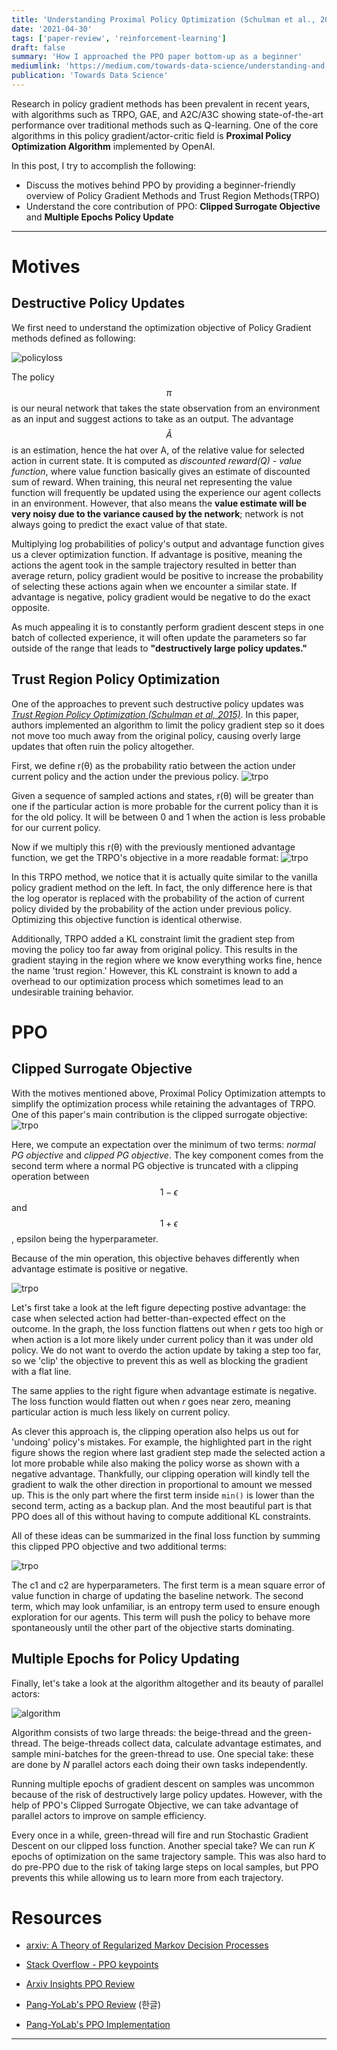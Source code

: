 ```yaml
---
title: 'Understanding Proximal Policy Optimization (Schulman et al., 2017)'
date: '2021-04-30'
tags: ['paper-review', 'reinforcement-learning']
draft: false
summary: 'How I approached the PPO paper bottom-up as a beginner'
mediumlink: 'https://medium.com/towards-data-science/understanding-and-implementing-proximal-policy-optimization-schulman-et-al-2017-9523078521ce'
publication: 'Towards Data Science'
---
```


Research in policy gradient methods has been prevalent in recent years, with algorithms such as TRPO, GAE, and A2C/A3C showing state-of-the-art performance over traditional methods such as Q-learning. One of the core algorithms in this policy gradient/actor-critic field is **Proximal Policy Optimization Algorithm** implemented by OpenAI.

In this post, I try to accomplish the following:

- Discuss the motives behind PPO by providing a beginner-friendly overview of Policy Gradient Methods and Trust Region Methods(TRPO)
- Understand the core contribution of PPO: **Clipped Surrogate Objective** and **Multiple Epochs Policy Update**

---

# **Motives**

## Destructive Policy Updates

We first need to understand the optimization objective of Policy Gradient methods defined as following:

![policyloss](https://dev-to-uploads.s3.amazonaws.com/uploads/articles/lxdvqu1lno5xulbujb9l.jpeg)

The policy $$\pi$$ is our neural network that takes the state observation from an environment as an input and suggest actions to take as an output. The advantage $$\hat{A}$$ is an estimation, hence the hat over A, of the relative value for selected action in current state. It is computed as _discounted reward(Q) - value function_, where value function basically gives an estimate of discounted sum of reward. When training, this neural net representing the value function will frequently be updated using the experience our agent collects in an environment. However, that also means the **value estimate will be very noisy due to the variance caused by the network**; network is not always going to predict the exact value of that state.

Multiplying log probabilities of policy's output and advantage function gives us a clever optimization function. If advantage is positive, meaning the actions the agent took in the sample trajectory resulted in better than average return, policy gradient would be positive to increase the probability of selecting these actions again when we encounter a similar state. If advantage is negative, policy gradient would be negative to do the exact opposite.

As much appealing it is to constantly perform gradient descent steps in one batch of collected experience, it will often update the parameters so far outside of the range that leads to **"destructively large policy updates."**

## Trust Region Policy Optimization

One of the approaches to prevent such destructive policy updates was _[Trust Region Policy Optimization (Schulman et al, 2015)](https://arxiv.org/abs/1502.05477)_. In this paper, authors implemented an algorithm to limit the policy gradient step so it does not move too much away from the original policy, causing overly large updates that often ruin the policy altogether.

First, we define r(θ) as the probability ratio between the action under current policy and the action under the previous policy.
![trpo](https://dev-to-uploads.s3.amazonaws.com/uploads/articles/fxmddi7va3pwkvsl4ua4.jpeg)

Given a sequence of sampled actions and states, r(θ) will be greater than one if the particular action is more probable for the current policy than it is for the old policy. It will be between 0 and 1 when the action is less probable for our current policy.

Now if we multiply this r(θ) with the previously mentioned advantage function, we get the TRPO's objective in a more readable format:
![trpo](https://dev-to-uploads.s3.amazonaws.com/uploads/articles/cqnlql1bjcvmvskrr7tj.jpeg)

In this TRPO method, we notice that it is actually quite similar to the vanilla policy gradient method on the left. In fact, the only difference here is that the log operator is replaced with the probability of the action of current policy divided by the probability of the action under previous policy. Optimizing this objective function is identical otherwise.

Additionally, TRPO added a KL constraint limit the gradient step from moving the policy too far away from original policy. This results in the gradient staying in the region where we know everything works fine, hence the name 'trust region.' However, this KL constraint is known to add a overhead to our optimization process which sometimes lead to an undesirable training behavior.

# **PPO**

## Clipped Surrogate Objective

With the motives mentioned above, Proximal Policy Optimization attempts to simplify the optimization process while retaining the advantages of TRPO. One of this paper's main contribution is the clipped surrogate objective:
![trpo](https://dev-to-uploads.s3.amazonaws.com/uploads/articles/ei8qt1hdgo9ewfgyjiw0.jpeg)

Here, we compute an expectation over the minimum of two terms: _normal PG objective_ and _clipped PG objective_. The key component comes from the second term where a normal PG objective is truncated with a clipping operation between $$1-\epsilon$$ and $$1+\epsilon$$, epsilon being the hyperparameter.

Because of the min operation, this objective behaves differently when advantage estimate is positive or negative.

![trpo](https://dev-to-uploads.s3.amazonaws.com/uploads/articles/p559riwdtpb94jxchrf2.jpeg)

Let's first take a look at the left figure depecting postive advantage: the case when selected action had better-than-expected effect on the outcome. In the graph, the loss function flattens out when _r_ gets too high or when action is a lot more likely under current policy than it was under old policy. We do not want to overdo the action update by taking a step too far, so we 'clip' the objective to prevent this as well as blocking the gradient with a flat line.

The same applies to the right figure when advantage estimate is negative. The loss function would flatten out when _r_ goes near zero, meaning particular action is much less likely on current policy.

As clever this approach is, the clipping operation also helps us out for 'undoing' policy's mistakes. For example, the highlighted part in the right figure shows the region where last gradient step made the selected action a lot more probable while also making the policy worse as shown with a negative advantage. Thankfully, our clipping operation will kindly tell the gradient to walk the other direction in proportional to amount we messed up. This is the only part where the first term inside `min()` is lower than the second term, acting as a backup plan. And the most beautiful part is that PPO does all of this without having to compute additional KL constraints.

All of these ideas can be summarized in the final loss function by summing this clipped PPO objective and two additional terms:

![trpo](https://dev-to-uploads.s3.amazonaws.com/uploads/articles/b0li9mepq9kejekuuek0.jpeg)

The c1 and c2 are hyperparameters. The first term is a mean square error of value function in charge of updating the baseline network. The second term, which may look unfamiliar, is an entropy term used to ensure enough exploration for our agents. This term will push the policy to behave more spontaneously until the other part of the objective starts dominating.

## Multiple Epochs for Policy Updating

Finally, let's take a look at the algorithm altogether and its beauty of parallel actors:

![algorithm](https://dev-to-uploads.s3.amazonaws.com/uploads/articles/8w5kbcyezwdqj3m5ce7g.jpeg)

Algorithm consists of two large threads: the beige-thread and the green-thread. The beige-threads collect data, calculate advantage estimates, and sample mini-batches for the green-thread to use. One special take: these are done by _N_ parallel actors each doing their own tasks independently.

Running multiple epochs of gradient descent on samples was uncommon because of the risk of destructively large policy updates. However, with the help of PPO's Clipped Surrogate Objective, we can take advantage of parallel actors to improve on sample efficiency.

Every once in a while, green-thread will fire and run Stochastic Gradient Descent on our clipped loss function. Another special take? We can run _K_ epochs of optimization on the same trajectory sample. This was also hard to do pre-PPO due to the risk of taking large steps on local samples, but PPO prevents this while allowing us to learn more from each trajectory.

# **Resources**

- [arxiv: A Theory of Regularized Markov Decision Processes](https://arxiv.org/abs/1901.11275)

- [Stack Overflow - PPO keypoints](https://stackoverflow.com/questions/46422845/what-is-the-way-to-understand-proximal-policy-optimization-algorithm-in-rl)
- [Arxiv Insights PPO Review](https://www.youtube.com/watch?v=5P7I-xPq8u8&ab_channel=ArxivInsights)
- [Pang-YoLab's PPO Review](https://www.youtube.com/watch?v=L-QYXtJmXrc&ab_channel=%ED%8C%A1%EC%9A%94%EB%9E%A9Pang-YoLab) (한글)
- [Pang-YoLab's PPO Implementation](https://www.youtube.com/watch?v=l1CZQWBkdcY&ab_channel=%ED%8C%A1%EC%9A%94%EB%9E%A9Pang-YoLab)

---
